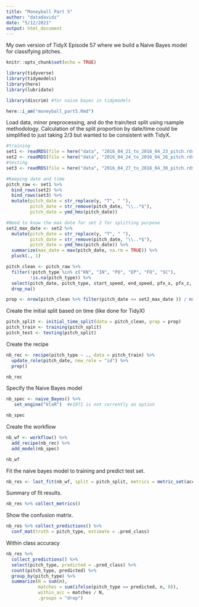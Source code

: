 ```yaml
---
title: "Moneyball Part 5"
author: "datadavidz"
date: "5/12/2021"
output: html_document
---
```


My own version of TidyX Episode 57 where we build a Naive Bayes model for classifying pitches.
```r
knitr::opts_chunk$set(echo = TRUE)

library(tidyverse)
library(tidymodels)
library(here)
library(lubridate)

library(discrim) #for naive bayes in tidymodels

here::i_am("moneyball_part5.Rmd")
```

Load data, minor preprocessing, and do the train/test split using rsample methodology.
Calculation of the split proportion by date/time could be simplified to just taking 2/3 but wanted to be consistent with TidyX.
```r
#training
set1 <- readRDS(file = here("data", "2016_04_21_to_2016_04_23_pitch.rds"))
set2 <- readRDS(file = here("data", "2016_04_24_to_2016_04_26_pitch.rds"))
#testing
set3 <- readRDS(file = here("data", "2016_04_27_to_2016_04_30_pitch.rds"))

#Keeping date and time
pitch_raw <- set1 %>%
  bind_rows(set2) %>%
  bind_rows(set3) %>%
  mutate(pitch_date = str_replace(y, "T", " "),
         pitch_date = str_remove(pitch_date, "\\..*$"),
         pitch_date = ymd_hms(pitch_date))

#Need to know the max date for set 2 for splitting purpose
set2_max_date <- set2 %>%
  mutate(pitch_date = str_replace(y, "T", " "),
         pitch_date = str_remove(pitch_date, "\\..*$"),
         pitch_date = ymd_hms(pitch_date)) %>%
  summarize(max_date = max(pitch_date, na.rm = TRUE)) %>%
  pluck(., 1)

pitch_clean <- pitch_raw %>%
  filter(!pitch_type %in% c("KN", "IN", "PO", "EP", "FO", "SC"),
         !is.na(pitch_type)) %>%
  select(pitch_date, pitch_type, start_speed, end_speed, pfx_x, pfx_z, px, pz, x0, z0, vx0, vz0) %>%
  drop_na()

prop <- nrow(pitch_clean %>% filter(pitch_date <= set2_max_date )) / nrow(pitch_clean)
```

Create the initial split based on time (like done for TidyX)
```r
pitch_split <- initial_time_split(data = pitch_clean, prop = prop)
pitch_train <- training(pitch_split)
pitch_test <- testing(pitch_split)
```

Create the recipe
```r
nb_rec <- recipe(pitch_type ~ ., data = pitch_train) %>%
  update_role(pitch_date, new_role = "id") %>%
  prep()

nb_rec
```

Specify the Naive Bayes model
```r
nb_spec <- naive_Bayes() %>%
   set_engine("klaR")  #e1071 is not currently an option

nb_spec
```

Create the workflow
```r
nb_wf <- workflow() %>%
  add_recipe(nb_rec) %>%
  add_model(nb_spec)

nb_wf
```
Fit the naive bayes model to training and predict test set.
```r
nb_res <- last_fit(nb_wf, split = pitch_split, metrics = metric_set(accuracy, kap))
```

Summary of fit results.
```r
nb_res %>% collect_metrics()
```

Show the confusion matrix.
```r
nb_res %>% collect_predictions() %>%
  conf_mat(truth = pitch_type, estimate = .pred_class)
```

Within class accuracy
```r
nb_res %>% 
  collect_predictions() %>% 
  select(pitch_type, predicted = .pred_class) %>%
  count(pitch_type, predicted) %>%
  group_by(pitch_type) %>%
  summarize(N = sum(n),
            matches = sum(ifelse(pitch_type == predicted, n, 0)),
            within_acc = matches / N, 
            .groups = "drop")
```

